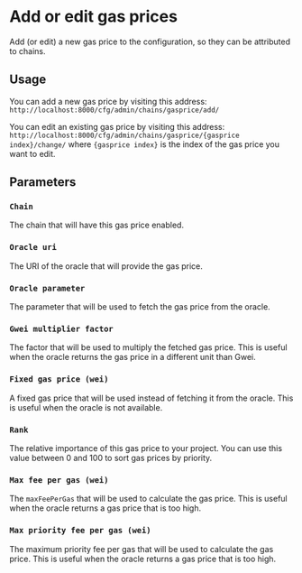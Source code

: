 # Add or edit gas prices

Add (or edit) a new gas price to the configuration, so they can be attributed to chains.

## Usage

You can add a new gas price by visiting this address: `http://localhost:8000/cfg/admin/chains/gasprice/add/`

You can edit an existing gas price by visiting this address: `http://localhost:8000/cfg/admin/chains/gasprice/{gasprice index}/change/` where `{gasprice index}` is the index of the gas price you want to edit.

## Parameters

### `Chain`

The chain that will have this gas price enabled.

### `Oracle uri`

The URI of the oracle that will provide the gas price.

### `Oracle parameter`

The parameter that will be used to fetch the gas price from the oracle.

### `Gwei multiplier factor`

The factor that will be used to multiply the fetched gas price. This is useful when the oracle returns the gas price in a different unit than Gwei.

### `Fixed gas price (wei)`

A fixed gas price that will be used instead of fetching it from the oracle. This is useful when the oracle is not available.

### `Rank`

The relative importance of this gas price to your project. You can use this value between 0 and 100 to sort gas prices by priority.

### `Max fee per gas (wei)`

The `maxFeePerGas` that will be used to calculate the gas price. This is useful when the oracle returns a gas price that is too high.

### `Max priority fee per gas (wei)`

The maximum priority fee per gas that will be used to calculate the gas price. This is useful when the oracle returns a gas price that is too high.
